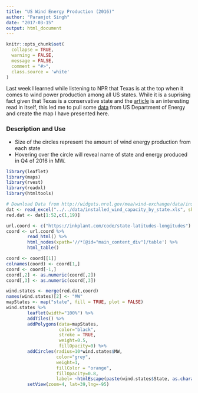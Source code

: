 ---
title: "US Wind Energy Production (2016)"
author: "Paramjot Singh"
date: "2017-03-15"
output: html_document
---
```{r setup}
knitr::opts_chunk$set(
  collapse = TRUE,
  warning = FALSE,
  message = FALSE,
  comment = "#>",
  class.source = 'white'
)
```

Last week I learned while listening to NPR that Texas is at the top when it comes to wind power production among all US states. While it is a suprising fact given that Texas is a conservative state and the [article](http://www.npr.org/2017/03/08/518988840/wind-energy-takes-flight-in-the-heart-of-texas-oil-country) is an interesting read  in itself, this led me to pull some [data](http://widgets.nrel.gov/mea/wind-exchange/data/installed_wind_capacity_by_state.xls) from US Department of Energy and create the map I have presented here. 

### Description and Use

* Size of the circles represent the amount of wind energy production from each state
* Hovering over the circle will reveal name of state and energy produced in Q4 of 2016 in MW.

```{r city-pop}

library(leaflet)
library(maps)
library(rvest)
library(readxl)
library(htmltools)

# Download Data from http://widgets.nrel.gov/mea/wind-exchange/data/installed_wind_capacity_by_state.xls
dat <- read_excel("../../data/installed_wind_capacity_by_state.xls", skip=5)
red.dat <- dat[1:52,c(1,19)]

url.coord <- c("https://inkplant.com/code/state-latitudes-longitudes")
coord <- url.coord %>% 
        read_html() %>% 
        html_nodes(xpath='//*[@id="main_content_div"]/table') %>% 
        html_table()

coord <- coord[[1]]
colnames(coord) <- coord[1,]
coord <- coord[-1,]
coord[,2] <- as.numeric(coord[,2])
coord[,3] <- as.numeric(coord[,3])

wind.states <- merge(red.dat,coord)
names(wind.states)[2] <- "MW"
mapStates <- map("state", fill = TRUE, plot = FALSE)
wind.states %>% 
        leaflet(width="100%") %>% 
        addTiles() %>% 
        addPolygons(data=mapStates, 
                    color="black",
                    stroke = TRUE, 
                    weight=0.5, 
                    fillOpacity=0) %>% 
        addCircles(radius=10*wind.states$MW,
                   color="grey",
                   weight=1,
                   fillColor = "orange",
                   fillOpacity=0.8,
                   label= ~htmlEscape(paste(wind.states$State, as.character(wind.states$MW),"MW"))) %>% 
        setView(zoom=4, lat=39,lng=-95)

```

